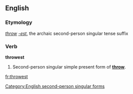 ==English==
===Etymology===
''[[throw]]'' ''[[-est]]'', the archaic second-person singular tense suffix

===Verb===
'''throwest'''

# {{context|archaic|lang=en}} Second-person singular simple present form of '''[[throw]]'''.

[[Category:English second-person singular forms]]

[[fr:throwest]]